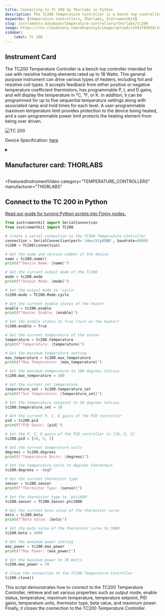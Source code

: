 ```yaml
---
title: Connecting to TC 200 by Thorlabs in Python
description: The TC200 Temperature Controller is a bench top controller intended for use with resistive heating elements rated up to 18 Watts. This general purpose instrument can drive various types of heaters, including foil and resistive coil types. It accepts feedback from either positive or negative temperature coefficient thermistors, has programmable P, I, and D gains, and will display the temperature in °C, °F, or K. In addition, it can be programmed for up to five sequential temperature settings along with associated ramp and hold times for each level. A user-programmable maximum temperature limit provides protection to the device being heated, and a user-programmable power limit protects the heating element from being over driven.
keywords: [temperature controllers, Thorlabs, InstrumentKit] 
slug: instruments-database/temperature-controllers/thorlabs/tc200 
image: https://res.cloudinary.com/dhopxs1y3/image/upload/v1691782658/Instruments/Temperature%20Controllers/TC200/TC200.jpg
sidebar:
    label: TC 200 
---
```



## Instrument Card

The TC200 Temperature Controller is a bench top controller intended for use with resistive heating elements
rated up to 18 Watts. This general purpose instrument can drive various types of heaters, including foil and
resistive coil types. It accepts feedback from either positive or negative temperature coefficient thermistors, has
programmable P, I, and D gains, and will display the temperature in °C, °F, or K. In addition, it can be
programmed for up to five sequential temperature settings along with associated ramp and hold times for each
level. A user-programmable maximum temperature limit provides protection to the device being heated, and a
user-programmable power limit protects the heating element from being over driven. 

![TC 200](https://res.cloudinary.com/dhopxs1y3/image/upload/v1691782658/Instruments/Temperature%20Controllers/TC200/TC200.jpg)

Device Specification: [here](https://www.thorlabs.com/_sd.cfm?fileName=12597-D02.pdf&partNumber=TC200)

<details style={{ marginTop: "15px"}}>
<summary><h2 style={{display:'inline'}}>Manufacturer card: THORLABS</h2></summary>

![THORLABS](https://res.cloudinary.com/dhopxs1y3/image/upload/v1692126009/Instruments/Vendor%20Logos/Thorlabs.png)

Thorlabs, Inc. is an American privately held optical equipment company headquartered in Newton, New Jersey. The company was founded in 1989 by Alex Cable, who serves as its current president and CEO. As of 2018, Thorlabs has annual sales of approximately $500 million.

- Headquarters: USA
- Yearly Revenue (millions, USD): 550
- Vendor Website: [here](https://www.thorlabs.com/)

</details>


<FeaturedInstrumentVideo
  category="TEMPERATURE_CONTROLLERS"
  manufacturer="THORLABS"
></FeaturedInstrumentVideo>

## Connect to the TC 200 in Python

[Read our guide for turning Python scripts into Flojoy nodes.](https://docs.flojoy.ai/contribution/blocks/custom-flojoy-block/)


<Tabs>

<TabItem value="Flojoy" label="Flojoy" className="flojoy-instrument-tabs">

<NodeCardCollection category='TEMPERATURE_CONTROLLERS' manufacturer='THORLABS'></NodeCardCollection>

</TabItem>
<TabItem value="InstrumentKit" label="InstrumentKit">


```python
from instrumentkit import SerialConnection
from instrumentkit import TC200

# Create a serial connection to the TC200 Temperature Controller
connection = SerialConnection(port='/dev/ttyUSB0', baudrate=9600)
tc200 = TC200(connection)

# Get the name and version number of the device
name = tc200.name()
print(f"Device Name: {name}")

# Get the current output mode of the TC200
mode = tc200.mode
print(f"Output Mode: {mode}")

# Set the output mode to 'cycle'
tc200.mode = TC200.Mode.cycle

# Get the current enable status of the heater
enable = tc200.enable
print(f"Heater Enable: {enable}")

# Set the enable status to True (turn on the heater)
tc200.enable = True

# Get the current temperature of the sensor
temperature = tc200.temperature
print(f"Temperature: {temperature}")

# Get the maximum temperature setting
max_temperature = tc200.max_temperature
print(f"Max Temperature: {max_temperature}")

# Set the maximum temperature to 100 degrees Celsius
tc200.max_temperature = 100

# Get the current set temperature
temperature_set = tc200.temperature_set
print(f"Set Temperature: {temperature_set}")

# Set the temperature setpoint to 50 degrees Celsius
tc200.temperature_set = 50

# Get the current P, I, D gains of the PID controller
pid = tc200.pid
print(f"PID Gains: {pid}")

# Set the P, I, D gains of the PID controller to [10, 5, 2]
tc200.pid = [10, 5, 2]

# Get the current temperature units
degrees = tc200.degrees
print(f"Temperature Units: {degrees}")

# Set the temperature units to degrees Fahrenheit
tc200.degrees = 'degF'

# Get the current thermistor type
sensor = tc200.sensor
print(f"Thermistor Type: {sensor}")

# Set the thermistor type to 'ptc1000'
tc200.sensor = TC200.Sensor.ptc1000

# Get the current beta value of the thermistor curve
beta = tc200.beta
print(f"Beta Value: {beta}")

# Set the beta value of the thermistor curve to 3000
tc200.beta = 3000

# Get the maximum power setting
max_power = tc200.max_power
print(f"Max Power: {max_power}")

# Set the maximum power to 10 Watts
tc200.max_power = 10

# Close the connection to the TC200 Temperature Controller
tc200.close()
```

This script demonstrates how to connect to the TC200 Temperature Controller, retrieve and set various properties such as output mode, enable status, temperature, maximum temperature, temperature setpoint, PID gains, temperature units, thermistor type, beta value, and maximum power. Finally, it closes the connection to the TC200 Temperature Controller.

</TabItem>
</Tabs>
